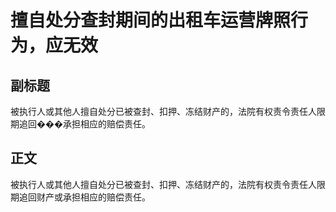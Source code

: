 # 擅自处分查封期间的出租车运营牌照行为，应无效
## 副标题
被执行人或其他人擅自处分已被查封、扣押、冻结财产的，法院有权责令责任人限期追回���承担相应的赔偿责任。
## 正文
被执行人或其他人擅自处分已被查封、扣押、冻结财产的，法院有权责令责任人限期追回财产或承担相应的赔偿责任。